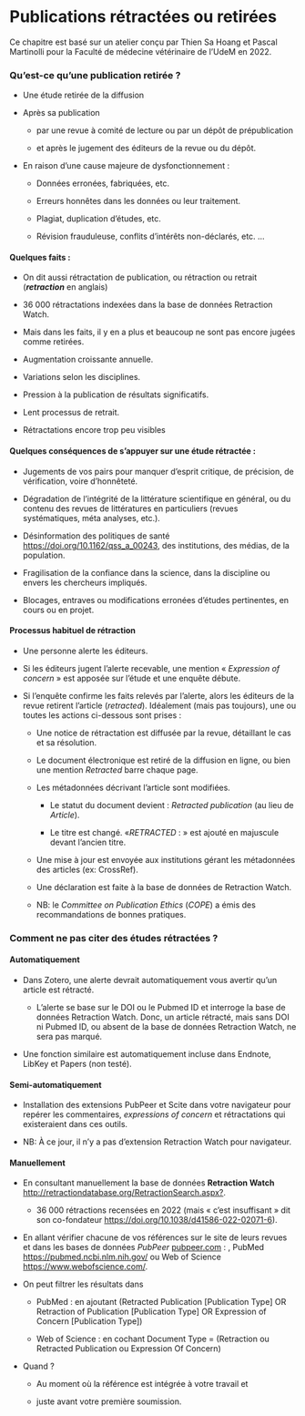 # Publications rétractées ou retirées {#sec-retraction}

Ce chapitre est basé sur un atelier conçu par Thien Sa Hoang et Pascal Martinolli pour la Faculté de médecine vétérinaire de l'UdeM en 2022.

### Qu'est-ce qu'une publication retirée ?

-   Une étude retirée de la diffusion

-   Après sa publication

    -   par une revue à comité de lecture ou par un dépôt de prépublication

    -   et après le jugement des éditeurs de la revue ou du dépôt.

-   En raison d'une cause majeure de dysfonctionnement :

    -   Données erronées, fabriquées, etc.

    -   Erreurs honnêtes dans les données ou leur traitement.

    -   Plagiat, duplication d'études, etc.

    -   Révision frauduleuse, conflits d'intérêts non-déclarés, etc. ...

#### Quelques faits : 

-   On dit aussi rétractation de publication, ou rétraction ou retrait (***retraction*** en anglais)

-   36 000 rétractations indexées dans la base de données Retraction Watch.

-   Mais dans les faits, il y en a plus et beaucoup ne sont pas encore jugées comme retirées.

-   Augmentation croissante annuelle.

-   Variations selon les disciplines.

-   Pression à la publication de résultats significatifs.

-   Lent processus de retrait.

-   Rétractations encore trop peu visibles

#### Quelques conséquences de s'appuyer sur une étude rétractée :

-   Jugements de vos pairs pour manquer d'esprit critique, de précision, de vérification, voire d'honnêteté.

-   Dégradation de l'intégrité de la littérature scientifique en général, ou du contenu des revues de littératures en particuliers (revues systématiques, méta analyses, etc.).

-   Désinformation des politiques de santé [https://doi.org/10.1162/qss_a\_00243 ](https://doi.org/10.1162/qss_a_00243%20), des institutions, des médias, de la population.

-   Fragilisation de la confiance dans la science, dans la discipline ou envers les chercheurs impliqués.

-   Blocages, entraves ou modifications erronées d'études pertinentes, en cours ou en projet.

#### Processus habituel de rétraction 

-   Une personne alerte les éditeurs.

-   Si les éditeurs jugent l'alerte recevable, une mention « *Expression of concern* » est apposée sur l'étude et une enquête débute.

-   Si l'enquête confirme les faits relevés par l'alerte, alors les éditeurs de la revue retirent l'article (*retracted*). Idéalement (mais pas toujours), une ou toutes les actions ci-dessous sont prises :

    -   Une notice de rétractation est diffusée par la revue, détaillant le cas et sa résolution.

    -   Le document électronique est retiré de la diffusion en ligne, ou bien une mention *Retracted* barre chaque page.

    -   Les métadonnées décrivant l'article sont modifiées.

        -   Le statut du document devient : *Retracted publication* (au lieu de *Article*).

        -   Le titre est changé. «*RETRACTED* : » est ajouté en majuscule devant l'ancien titre.

    -   Une mise à jour est envoyée aux institutions gérant les métadonnées des articles (ex: CrossRef).

    -   Une déclaration est faite à la base de données de Retraction Watch.

    -   NB: le *Committee on Publication Ethics* (*COPE*) a émis des recommandations de bonnes pratiques.

### Comment ne pas citer des études rétractées ?

#### Automatiquement 

-   Dans Zotero, une alerte devrait automatiquement vous avertir qu'un article est rétracté.

    -   L'alerte se base sur le DOI ou le Pubmed ID et interroge la base de données Retraction Watch. Donc, un article rétracté, mais sans DOI ni Pubmed ID, ou absent de la base de données Retraction Watch, ne sera pas marqué.

-   Une fonction similaire est automatiquement incluse dans Endnote, LibKey et Papers (non testé).

#### Semi-automatiquement

-   Installation des extensions PubPeer et Scite dans votre navigateur pour repérer les commentaires, *expressions of concern* et rétractations qui existeraient dans ces outils.

-   NB: À ce jour, il n'y a pas d'extension Retraction Watch pour navigateur.

#### Manuellement

-   En consultant manuellement la base de données **Retraction Watch** <http://retractiondatabase.org/RetractionSearch.aspx?>.

    -   36 000 rétractions recensées en 2022 (mais « c'est insuffisant » dit son co-fondateur <https://doi.org/10.1038/d41586-022-02071-6>).

-   En allant vérifier chacune de vos références sur le site de leurs revues et dans les bases de données *PubPeer* [pubpeer.com](https://pubpeer.com/) : , PubMed <https://pubmed.ncbi.nlm.nih.gov/> ou Web of Science <https://www.webofscience.com/>.

-   On peut filtrer les résultats dans

    -   PubMed : en ajoutant (Retracted Publication \[Publication Type\] OR Retraction of Publication \[Publication Type\] OR Expression of Concern \[Publication Type\])

    -   Web of Science : en cochant Document Type = (Retraction ou Retracted Publication ou Expression Of Concern)

-   Quand ?

    -   Au moment où la référence est intégrée à votre travail et

    -   juste avant votre première soumission.
